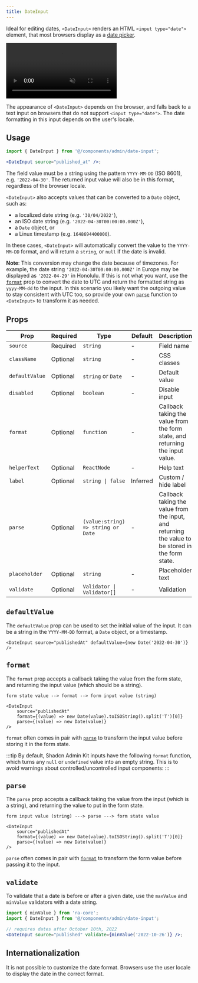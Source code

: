 ```yaml
---
title: DateInput
---
```



Ideal for editing dates, `<DateInput>` renders an HTML `<input type="date">` element, that most browsers display as a [date picker](https://developer.mozilla.org/en-US/docs/Web/HTML/Element/input/date).

<video controls autoplay playsinline muted loop class="w-full aspect-720/420">
    <source src={video} type="video/mp4" />
    Your browser does not support the video tag.
</video>

The appearance of `<DateInput>` depends on the browser, and falls back to a text input on browsers that do not support `<input type="date">`. The date formatting in this input depends on the user's locale.

## Usage

```jsx
import { DateInput } from '@/components/admin/date-input';

<DateInput source="published_at" />;
```

The field value must be a string using the pattern `YYYY-MM-DD` (ISO 8601), e.g. `'2022-04-30'`. The returned input value will also be in this format, regardless of the browser locale.

`<DateInput>` also accepts values that can be converted to a `Date` object, such as:

- a localized date string (e.g. `'30/04/2022'`),
- an ISO date string (e.g. `'2022-04-30T00:00:00.000Z'`),
- a `Date` object, or
- a Linux timestamp (e.g. `1648694400000`).

In these cases, `<DateInput>` will automatically convert the value to the `YYYY-MM-DD` format, and will return a `string`, or `null` if the date is invalid.

**Note**: This conversion may change the date because of timezones. For example, the date string `'2022-04-30T00:00:00.000Z'` in Europe may be displayed as `'2022-04-29'` in Honolulu. If this is not what you want, use the [`format`](#format) prop to convert the date to UTC and return the formatted string as `yyyy-MM-dd` to the input. In this scenario you likely want the outgoing value to stay consistent with UTC too, so provide your own [`parse`](#parse) function to `<DateInput>` to transform it as needed.

## Props

| Prop           | Required | Type                               | Default  | Description                                                                                       |
| -------------- | -------- | ---------------------------------- | -------- | ------------------------------------------------------------------------------------------------- |
| `source`       | Required | `string`                           | -        | Field name                                                                                        |
| `className`    | Optional | `string`                           | -        | CSS classes                                                                                       |
| `defaultValue` | Optional | `string` or `Date`                 | -        | Default value                                                                                     |
| `disabled`     | Optional | `boolean`                          | -        | Disable input                                                                                     |
| `format`       | Optional | `function`                         | -        | Callback taking the value from the form state, and returning the input value.                     |
| `helperText`   | Optional | `ReactNode`                        | -        | Help text                                                                                         |
| `label`        | Optional | `string \| false`                  | Inferred | Custom / hide label                                                                               |
| `parse`        | Optional | `(value:string) => string or Date` | -        | Callback taking the value from the input, and returning the value to be stored in the form state. |
| `placeholder`  | Optional | `string`                           | -        | Placeholder text                                                                                  |
| `validate`     | Optional | `Validator \| Validator[]`         | -        | Validation                                                                                        |

## `defaultValue`

The `defaultValue` prop can be used to set the initial value of the input. It can be a string in the `YYYY-MM-DD` format, a `Date` object, or a timestamp.

```tsx
<DateInput source="publishedAt" defaultValue={new Date('2022-04-30')} />
```

## `format`

The `format` prop accepts a callback taking the value from the form state, and returning the input value (which should be a string).

```
form state value --> format --> form input value (string)
```

```tsx
<DateInput
    source="publishedAt"
    format={(value) => new Date(value).toISOString().split('T')[0]}
    parse={(value) => new Date(value)}
/>
```

`format` often comes in pair with [`parse`](#parse) to transform the input value before storing it in the form state.

:::tip
By default, Shadcn Admin Kit inputs have the following `format` function, which turns any `null` or `undefined` value into an empty string. This is to avoid warnings about controlled/uncontrolled input components:
:::

## `parse`

The `parse` prop accepts a callback taking the value from the input (which is a string), and returning the value to put in the form state.

```
form input value (string) ---> parse ---> form state value
```

```tsx
<DateInput
    source="publishedAt"
    format={(value) => new Date(value).toISOString().split('T')[0]}
    parse={(value) => new Date(value)}
/>
```

`parse` often comes in pair with [`format`](#format) to transform the form value before passing it to the input.

## `validate`

To validate that a date is before or after a given date, use the `maxValue` and `minValue` validators with a date string.

```jsx
import { minValue } from 'ra-core';
import { DateInput } from '@/components/admin/date-input';

// requires dates after October 10th, 2022
<DateInput source="published" validate={minValue('2022-10-26')} />;
```

## Internationalization

It is not possible to customize the date format. Browsers use the user locale to display the date in the correct format.
